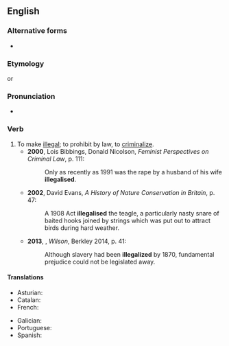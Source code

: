 ==English==

===Alternative forms===
* {{l|en|illegalise}}

===Etymology===
{{suffix|en|illegal|ize}} or {{prefix|en|i|legalize}}

===Pronunciation===
* {{a|UK}} {{IPA|/ɪˈliːɡəlʌɪz/|lang=en}}

===Verb===
{{en-verb|illegalizes|illegalizing|illegalized}}

# To make [[illegal]]; to prohibit by law, to [[criminalize]]. {{defdate|from 19th c.}}
#* '''2000''', Lois Bibbings, Donald Nicolson, ''Feminist Perspectives on Criminal Law'', p. 111:
#*: Only as recently as 1991 was the rape by a husband of his wife '''illegalised'''.
#* '''2002''', David Evans, ''A History of Nature Conservation in Britain'', p. 47:
#*: A 1908 Act '''illegalised''' the teagle, a particularly nasty snare of baited hooks joined by strings which was put out to attract birds during hard weather.
#* '''2013''', {{w|A Scott Berg}}, ''Wilson'', Berkley 2014, p. 41:
#*: Although slavery had been '''illegalized''' by 1870, fundamental prejudice could not be legislated away.

====Translations====
{{trans-top|}}
* Asturian: {{t|ast|illegalizar}}
* Catalan: {{t+|ca|il·legalitzar}}
* French: {{t+|fr|illégaliser}}
{{trans-mid}}
* Galician: {{t|gl|ilegalizar}}
* Portuguese: {{t+|pt|ilegalizar}}
* Spanish: {{t+|es|ilegalizar}}
{{trans-bottom}}